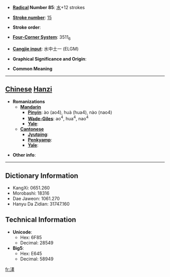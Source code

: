 * '''[[Wiktionary:Chinese radical index| Radical]] Number 85''': [[Wiktionary:Chinese radical index 水|水]]+12 strokes

* '''[[Wiktionary:Chinese total strokes index|Stroke number]]''': [[Wiktionary:Chinese total strokes index 15|15]]

* '''Stroke order''': 

* '''[[Wiktionary:Chinese four corner index|Four-Corner System]]''': 3511<sub>6</sub>

* '''[[Wiktionary:Chinese Cangjie index|Cangjie input]]''': 水中土一 (ELGM)

* '''Graphical Significance and Origin''': 

* '''Common Meaning'''

----

== [[Chinese]] [[Hanzi]] ==

* '''Romanizations'''
** '''[[Mandarin]]'''
*** '''[[Pinyin]]''': ào (ao4), huà (hua4), nào (nao4)
*** '''[[Wade-Giles]]''': ao<sup>4</sup>, hua<sup>4</sup>, nao<sup>4</sup>
*** '''[[Yale]]''': 
** '''[[Cantonese]]'''
*** '''[[Jyutping]]''':
*** '''[[Penkyamp]]''': 
*** '''[[Yale]]''': 

* '''Other info''': 

----

== Dictionary Information ==

* KangXi: 0651.260
* Morobashi: 18316
* Dae Jaweon: 1061.270
* Hanyu Da Zidian: 31747.160

== Technical Information ==

* '''Unicode''':
** Hex: 6F85
** Decimal: 28549
* '''Big5''':
** Hex: E645
** Decimal: 58949

[[fr:澅]]